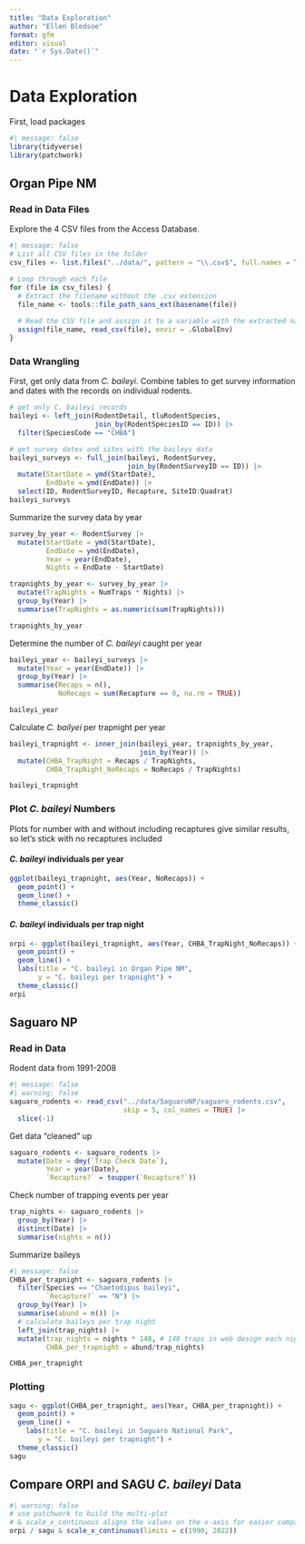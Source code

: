 ```yaml
---
title: "Data Exploration"
author: "Ellen Bledsoe"
format: gfm
editor: visual
date: "`r Sys.Date()`"
---
```


# Data Exploration

First, load packages

```r
#| message: false
library(tidyverse)
library(patchwork)
```

## Organ Pipe NM

### Read in Data Files

Explore the 4 CSV files from the Access Database.

```r
#| message: false
# List all CSV files in the folder
csv_files <- list.files("../data/", pattern = "\\.csv$", full.names = TRUE)

# Loop through each file
for (file in csv_files) {
  # Extract the filename without the .csv extension
  file_name <- tools::file_path_sans_ext(basename(file))
  
  # Read the CSV file and assign it to a variable with the extracted name
  assign(file_name, read_csv(file), envir = .GlobalEnv)
}
```

### Data Wrangling

First, get only data from *C. baileyi*. Combine tables to get survey information and dates with the records on individual rodents.

```r
# get only C. baileyi records
baileyi <- left_join(RodentDetail, tluRodentSpecies, 
                     join_by(RodentSpeciesID == ID)) |> 
  filter(SpeciesCode == "CHBA")

# get survey dates and sites with the baileys data
baileyi_surveys <- full_join(baileyi, RodentSurvey,
                             join_by(RodentSurveyID == ID)) |> 
  mutate(StartDate = ymd(StartDate),
         EndDate = ymd(EndDate)) |> 
  select(ID, RodentSurveyID, Recapture, SiteID:Quadrat)
baileyi_surveys
```

Summarize the survey data by year

```r
survey_by_year <- RodentSurvey |> 
  mutate(StartDate = ymd(StartDate),
         EndDate = ymd(EndDate),
         Year = year(EndDate),
         Nights = EndDate - StartDate)

trapnights_by_year <- survey_by_year |> 
  mutate(TrapNights = NumTraps * Nights) |> 
  group_by(Year) |> 
  summarise(TrapNights = as.numeric(sum(TrapNights))) 

trapnights_by_year
```

Determine the number of *C. baileyi* caught per year

```r
baileyi_year <- baileyi_surveys |> 
  mutate(Year = year(EndDate)) |> 
  group_by(Year) |> 
  summarise(Recaps = n(),
            NoRecaps = sum(Recapture == 0, na.rm = TRUE))

baileyi_year
```

Calculate *C. bailyei* per trapnight per year

```r
baileyi_trapnight <- inner_join(baileyi_year, trapnights_by_year,
                                join_by(Year)) |> 
  mutate(CHBA_TrapNight = Recaps / TrapNights,
         CHBA_TrapNight_NoRecaps = NoRecaps / TrapNights)

baileyi_trapnight
```

### Plot *C. baileyi* Numbers

Plots for number with and without including recaptures give similar results, so let's stick with no recaptures included

#### *C. baileyi* individuals per year

```r
ggplot(baileyi_trapnight, aes(Year, NoRecaps)) +
  geom_point() +
  geom_line() +
  theme_classic()
```

#### *C. baileyi* individuals per trap night

```r
orpi <- ggplot(baileyi_trapnight, aes(Year, CHBA_TrapNight_NoRecaps)) +
  geom_point() +
  geom_line() +
  labs(title = "C. baileyi in Organ Pipe NM",
       y = "C. baileyi per trapnight") +
  theme_classic()
orpi
```
## Saguaro NP

### Read in Data

Rodent data from 1991-2008

```r
#| message: false
#| warning: false
saguaro_rodents <- read_csv("../data/SaguaroNP/saguaro_rodents.csv", 
                            skip = 5, col_names = TRUE) |> 
  slice(-1)
```

Get data "cleaned" up

```r
saguaro_rodents <- saguaro_rodents |> 
  mutate(Date = dmy(`Trap Check Date`),
         Year = year(Date),
         `Recapture?` = toupper(`Recapture?`))
```

Check number of trapping events per year

```r
trap_nights <- saguaro_rodents |> 
  group_by(Year) |> 
  distinct(Date) |> 
  summarise(nights = n()) 
```

Summarize baileys
```r
#| message: false
CHBA_per_trapnight <- saguaro_rodents |> 
  filter(Species == "Chaetodipus baileyi", 
         `Recapture?` == "N") |> 
  group_by(Year) |> 
  summarise(abund = n()) |> 
  # calculate baileys per trap night
  left_join(trap_nights) |> 
  mutate(trap_nights = nights * 148, # 148 traps in web design each night
         CHBA_per_trapnight = abund/trap_nights) 

CHBA_per_trapnight
```

### Plotting

```r
sagu <- ggplot(CHBA_per_trapnight, aes(Year, CHBA_per_trapnight)) +
  geom_point() +
  geom_line() +
    labs(title = "C. baileyi in Saguaro National Park",
       y = "C. baileyi per trapnight") +
  theme_classic()
sagu
```

## Compare ORPI and SAGU _C. baileyi_ Data

```r
#| warning: false
# use patchwork to build the multi-plot
# & scale_x_continuous aligns the values on the x-axis for easier comparison
orpi / sagu & scale_x_continuous(limits = c(1990, 2022))
```

